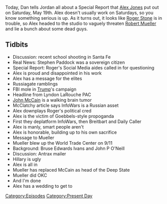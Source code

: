 {{DEFAULTSORT:
    #_EPISODE_0162:May 19, 2018
}}{{Episode
    | title           = May 19, 2018
    | caption         = Listen to this episode on [https://knowledgefight.libsyn.com/knowledge-fight-may-19-2018 Libsyn] [https://open.spotify.com/episode/1fisJu5Qz30G5mQAmm3Fte Spotify], Read the [[Transcript/162: May 19, 2018|Unofficial Transcript]]
    | episodeNumber   = 162
    | length          = 01:44:16
    | airDate         = May 21, 2018
    | coverageDate    = May 19, 2018
    | episodeType     = [[:Category:Present Day|Present Day]]
    | appearance      = [[Stephen Paddock]], [[Roger Stone]], [[Lyndon LaRouche]], [[John McCain]], [[Robert Mueller]], [[Bruce Edwards Ivans]], [[John P O'Neill]]
    | oocDrop         = Is this a simulation? This is crazy
    | previousEpisode = [[161: May 14, 2018]]
    | nextEpisode     = [[163: January 27-29, 2009]]
}}

{{Stub}}

Today, Dan tells Jordan all about a Special Report that [[Alex Jones]] put out on Saturday, May 19th. Alex doesn't usually work on Saturdays, so you know something serious is up. As it turns out, it looks like [[Roger Stone]] is in trouble, so Alex headed to the studio to vaguely threaten [[Robert Mueller]] and lie a bunch about some dead guys.

==Tidbits==

*Discussion: recent school shooting in Santa Fe
*Real News: Stephen Paddock was a sovereign citizen
*Special Report: Roger's Social Media aides called in for questioning
*Alex is proud and disappointed in his work
*Alex has a message for the elites
*Russiagate ramblings
*FBI mole in [[Donald Trump|Trump]]'s campaign
*Headline from Lyndon LaRouche PAC
*[[John McCain]] is a walking brain tumor
*McClatchy article says InfoWars is a Russian asset
*Alex downplays Roger's political cred
*Alex is the victim of Goebbels-style propoganda
*First they deplatform InfoWars, then Breitbart and Daily Caller
*Alex is manly, smart people aren't
*Alex is honorable, building up to his own sacrifice
*Message to Mueller
*Mueller blew up the World Trade Center on 9/11
*Background: Bruse Edwards Ivans and John P O'Neill
*Discussion: Antrax mailer
*Hillary is ugly
*Alex is all in
*Mueller has replaced McCain as head of the Deep State
*Mueller did OKC
*And I'm done
*Alex has a wedding to get to

[[Category:Episodes]]
[[Category:Present Day]]
